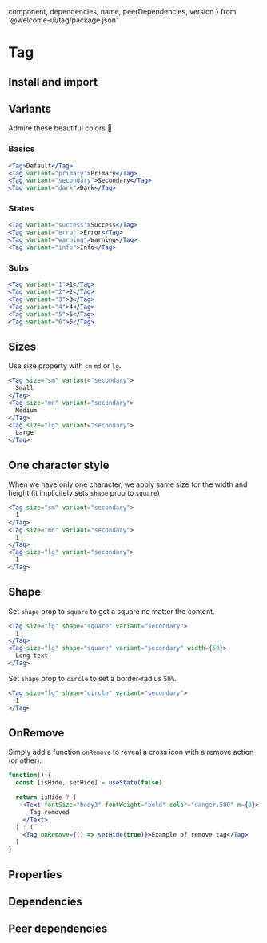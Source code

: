 
  component,
  dependencies,
  name,
  peerDependencies,
  version
} from '@welcome-ui/tag/package.json'

# Tag

<tagversion version={version} name={name} />

## Install and import

<usage component={component} name={name} peerDependencies={peerDependencies} />

## Variants

Admire these beautiful colors 💅

### Basics

```jsx row
<Tag>Default</Tag>
<Tag variant="primary">Primary</Tag>
<Tag variant="secondary">Secondary</Tag>
<Tag variant="dark">Dark</Tag>
```

### States

```jsx row
<Tag variant="success">Success</Tag>
<Tag variant="error">Error</Tag>
<Tag variant="warning">Warning</Tag>
<Tag variant="info">Info</Tag>
```

### Subs

```jsx row
<Tag variant="1">1</Tag>
<Tag variant="2">2</Tag>
<Tag variant="3">3</Tag>
<Tag variant="4">4</Tag>
<Tag variant="5">5</Tag>
<Tag variant="6">6</Tag>
```

## Sizes

Use size property with `sm` `md` or `lg`.

```jsx row
<Tag size="sm" variant="secondary">
  Small
</Tag>
<Tag size="md" variant="secondary">
  Medium
</Tag>
<Tag size="lg" variant="secondary">
  Large
</Tag>
```

## One character style

When we have only one character, we apply same size for the width and height (it implicitely sets `shape` prop to `square`)

```jsx row
<Tag size="sm" variant="secondary">
  1
</Tag>
<Tag size="md" variant="secondary">
  1
</Tag>
<Tag size="lg" variant="secondary">
  1
</Tag>
```

## Shape

Set `shape` prop to `square` to get a square no matter the content.

```jsx row
<Tag size="lg" shape="square" variant="secondary">
  1
</Tag>
<Tag size="lg" shape="square" variant="secondary" width={50}>
  Long text
</Tag>
```

Set `shape` prop to `circle` to set a border-radius `50%`.

```jsx
<Tag size="lg" shape="circle" variant="secondary">
  1
</Tag>
```

## OnRemove

Simply add a function `onRemove` to reveal a cross icon with a remove action (or other).

```jsx
function() {
  const [isHide, setHide] = useState(false)

  return isHide ? (
    <Text fontSize="body3" fontWeight="bold" color="danger.500" m={0}>
      Tag removed
    </Text>
  ) : (
    <Tag onRemove={() => setHide(true)}>Example of remove tag</Tag>
  )
}
```

## Properties

<props of="Tag" propTypes={props.propTypes} />

## Dependencies

<dependencies dependencies={dependencies} />

## Peer dependencies

<dependencies dependencies={peerDependencies} />
